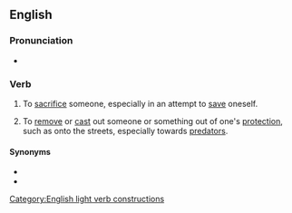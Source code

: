 ==English==

===Pronunciation===
* {{audio|en|En-au-throw to the wolves.ogg|Audio (AU)}}

===Verb===
{{head|en|verb|head=[[throw]] to the [[wolf|wolves]]}}

# {{lb|en|idiomatic}} To [[sacrifice]] someone, especially in an attempt to [[save]] oneself.
# {{lb|en|idiomatic}} To [[remove]] or [[cast]] out someone or something out of one's [[protection]], such as onto the streets, especially towards [[predator]]s.

====Synonyms====
* {{l|en|throw to the dogs}}
* {{l|en|throw to the lions}}
[[Category:English light verb constructions]]